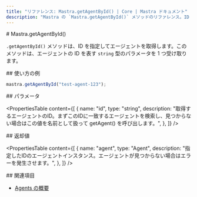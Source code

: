 ```yaml
---
title: "リファレンス: Mastra.getAgentById() | Core | Mastra ドキュメント"
description: "Mastra の `Mastra.getAgentById()` メソッドのリファレンス。ID によってエージェントを取得します。"
---
```


<div id="mastragetagentbyid">
  # Mastra.getAgentById()
</div>

`.getAgentById()` メソッドは、ID を指定してエージェントを取得します。このメソッドは、エージェントの ID を表す `string` 型のパラメータを 1 つ受け取ります。

<div id="usage-example">
  ## 使い方の例
</div>

```typescript copy
mastra.getAgentById("test-agent-123");
```


<div id="parameters">
  ## パラメータ
</div>

<PropertiesTable
  content={[
    {
      name: "id",
      type: "string",
      description:
        "取得するエージェントのID。まずこのIDに一致するエージェントを検索し、見つからない場合はこの値を名前として扱って getAgent() を呼び出します。",
    },
  ]}
/>

<div id="returns">
  ## 返却値
</div>

<PropertiesTable
  content={[
    {
      name: "agent",
      type: "Agent",
      description:
        "指定したIDのエージェントインスタンス。エージェントが見つからない場合はエラーを発生させます。",
    },
  ]}
/>

<div id="related">
  ## 関連項目
</div>

- [Agents の概要](/docs/agents/overview)